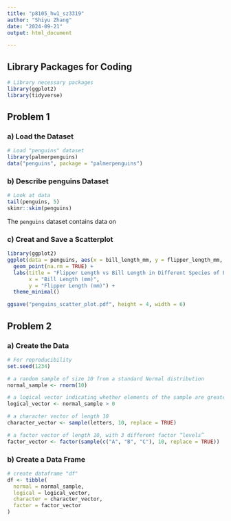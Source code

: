 ```yaml
---
title: "p8105_hw1_sz3319"
author: "Shiyu Zhang"
date: "2024-09-21"
output: html_document

---
```



## Library Packages for Coding

```r
# Library necessary packages
library(ggplot2)
library(tidyverse)
```

## Problem 1

### a) Load the Dataset

```r
# Load "penguins" dataset
library(palmerpenguins)
data("penguins", package = "palmerpenguins")
```

### b) Describe **penguins** Dataset

```r
# Look at data
tail(penguins, 5)
skimr::skim(penguins)
```

The `penguins` dataset contains data on 


### c) Creat and Save a Scatterplot

```r
library(ggplot2)
ggplot(data = penguins, aes(x = bill_length_mm, y = flipper_length_mm, color = species)) +
  geom_point(na.rm = TRUE) +
  labs(title = "Flipper Length vs Bill Length in Different Species of Penguins",
       x = "Bill Length (mm)",
       y = "Flipper Length (mm)") +
  theme_minimal()
```

```r
ggsave("penguins_scatter_plot.pdf", height = 4, width = 6)
```


## Problem 2

### a) Create the Data

```r
# For reproducibility
set.seed(1234)

# a random sample of size 10 from a standard Normal distribution
normal_sample <- rnorm(10)

# a logical vector indicating whether elements of the sample are greater than 0
logical_vector <- normal_sample > 0

# a character vector of length 10
character_vector <- sample(letters, 10, replace = TRUE)

# a factor vector of length 10, with 3 different factor “levels”
factor_vector <- factor(sample(c("A", "B", "C"), 10, replace = TRUE))
```


### b) Create a Data Frame

```r
# create dataframe "df"
df <- tibble(
  normal = normal_sample,
  logical = logical_vector,
  character = character_vector,
  factor = factor_vector
)
```


